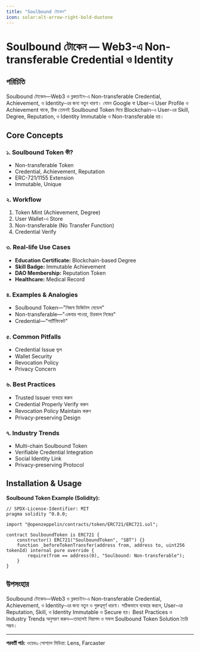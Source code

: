 ```yaml
---
title: "Soulbound টোকেন"
icon: solar:alt-arrow-right-bold-duotone
---
```


# Soulbound টোকেন — Web3-এ Non-transferable Credential ও Identity

## পরিচিতি

Soulbound টোকেন—Web3 ও ব্লকচেইন-এ Non-transferable Credential, Achievement, ও Identity-এর জন্য নতুন ধারণা। যেমন Google বা Uber-এ User Profile ও Achievement থাকে, ঠিক তেমনই Soulbound Token দিয়ে Blockchain-এ User-এর Skill, Degree, Reputation, ও Identity Immutable ও Non-transferable হয়।

## Core Concepts

### ১. Soulbound Token কী?
- Non-transferable Token
- Credential, Achievement, Reputation
- ERC-721/1155 Extension
- Immutable, Unique

### ২. Workflow
1. Token Mint (Achievement, Degree)
2. User Wallet-এ Store
3. Non-transferable (No Transfer Function)
4. Credential Verify

### ৩. Real-life Use Cases
- **Education Certificate:** Blockchain-based Degree
- **Skill Badge:** Immutable Achievement
- **DAO Membership:** Reputation Token
- **Healthcare:** Medical Record

### ৪. Examples & Analogies
- Soulbound Token—"নিজস্ব ডিজিটাল মেডেল"
- Non-transferable—"একবার পাওয়া, চিরকাল নিজের"
- Credential—"সার্টিফিকেট"

### ৫. Common Pitfalls
- Credential Issue ভুল
- Wallet Security
- Revocation Policy
- Privacy Concern

### ৬. Best Practices
- Trusted Issuer ব্যবহার করুন
- Credential Properly Verify করুন
- Revocation Policy Maintain করুন
- Privacy-preserving Design

### ৭. Industry Trends
- Multi-chain Soulbound Token
- Verifiable Credential Integration
- Social Identity Link
- Privacy-preserving Protocol

## Installation & Usage

**Soulbound Token Example (Solidity):**
```solidity
// SPDX-License-Identifier: MIT
pragma solidity ^0.8.0;

import "@openzeppelin/contracts/token/ERC721/ERC721.sol";

contract SoulboundToken is ERC721 {
    constructor() ERC721("SoulboundToken", "SBT") {}
    function _beforeTokenTransfer(address from, address to, uint256 tokenId) internal pure override {
        require(from == address(0), "Soulbound: Non-transferable");
    }
}
```

## উপসংহার

Soulbound টোকেন—Web3 ও ব্লকচেইন-এ Non-transferable Credential, Achievement, ও Identity-এর জন্য নতুন ও গুরুত্বপূর্ণ ধারণা। সঠিকভাবে ব্যবহার করলে, User-এর Reputation, Skill, ও Identity Immutable ও Secure হয়। Best Practices ও Industry Trends অনুসরণ করুন—তাহলেই নিরাপদ ও সফল Soulbound Token Solution তৈরি সম্ভব।

---

**পরবর্তী পাঠ:** ওয়েব৩ সোশ্যাল মিডিয়া: Lens, Farcaster
